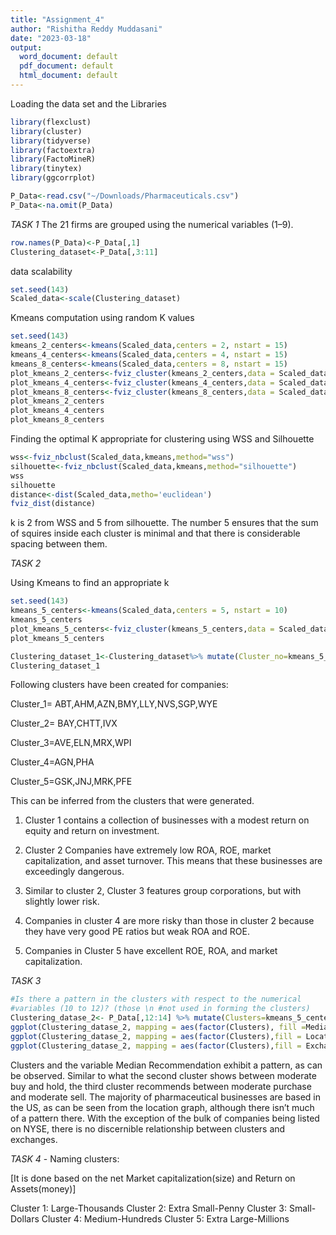 ```yaml
---
title: "Assignment_4"
author: "Rishitha Reddy Muddasani"
date: "2023-03-18"
output:
  word_document: default
  pdf_document: default
  html_document: default
---
```


Loading the data set and the Libraries
```r
library(flexclust)
library(cluster)
library(tidyverse)
library(factoextra)
library(FactoMineR)
library(tinytex)
library(ggcorrplot)

P_Data<-read.csv("~/Downloads/Pharmaceuticals.csv")
P_Data<-na.omit(P_Data)
```
*TASK 1*
The 21 firms are grouped using the numerical variables (1–9).
```r
row.names(P_Data)<-P_Data[,1]
Clustering_dataset<-P_Data[,3:11]
```
data scalability
```r
set.seed(143)
Scaled_data<-scale(Clustering_dataset)
```

Kmeans computation using random K values
```r
set.seed(143)
kmeans_2_centers<-kmeans(Scaled_data,centers = 2, nstart = 15)
kmeans_4_centers<-kmeans(Scaled_data,centers = 4, nstart = 15)
kmeans_8_centers<-kmeans(Scaled_data,centers = 8, nstart = 15)
plot_kmeans_2_centers<-fviz_cluster(kmeans_2_centers,data = Scaled_data) + ggtitle("K=2")
plot_kmeans_4_centers<-fviz_cluster(kmeans_4_centers,data = Scaled_data) + ggtitle("K=4")
plot_kmeans_8_centers<-fviz_cluster(kmeans_8_centers,data = Scaled_data) + ggtitle("K=8")
plot_kmeans_2_centers
plot_kmeans_4_centers
plot_kmeans_8_centers
```

Finding the optimal K appropriate for clustering using WSS and Silhouette

```r
wss<-fviz_nbclust(Scaled_data,kmeans,method="wss")
silhouette<-fviz_nbclust(Scaled_data,kmeans,method="silhouette")
wss
silhouette
distance<-dist(Scaled_data,metho='euclidean')
fviz_dist(distance)
```
k is 2 from WSS and 5 from silhouette. The number 5 ensures that the sum of squires inside each cluster is minimal and that there is considerable spacing between them.

*TASK 2*

Using Kmeans to find an appropriate k 
```r
set.seed(143)
kmeans_5_centers<-kmeans(Scaled_data,centers = 5, nstart = 10)
kmeans_5_centers
plot_kmeans_5_centers<-fviz_cluster(kmeans_5_centers,data = Scaled_data) + ggtitle("K=5")
plot_kmeans_5_centers
```


```r
Clustering_dataset_1<-Clustering_dataset%>% mutate(Cluster_no=kmeans_5_centers$cluster)%>% group_by(Cluster_no)%>%summarise_all('mean')
Clustering_dataset_1
```


Following clusters have been created for companies:

Cluster_1= ABT,AHM,AZN,BMY,LLY,NVS,SGP,WYE

Cluster_2= BAY,CHTT,IVX

Cluster_3=AVE,ELN,MRX,WPI

Cluster_4=AGN,PHA

Cluster_5=GSK,JNJ,MRK,PFE


This can be inferred from the clusters that were generated.

1. Cluster 1 contains a collection of businesses with a modest return on equity and return on investment.

2. Cluster 2 Companies have extremely low ROA, ROE, market capitalization, and asset turnover. This means that these businesses are exceedingly dangerous.

3. Similar to cluster 2, Cluster 3 features group corporations, but with slightly lower risk.
 
4. Companies in cluster 4 are more risky than those in cluster 2 because they have very good PE ratios but weak ROA and ROE.

5. Companies in Cluster 5 have excellent ROE, ROA, and market capitalization.


*TASK 3*

```r
#Is there a pattern in the clusters with respect to the numerical 
#variables (10 to 12)? (those \n #not used in forming the clusters)
Clustering_datase_2<- P_Data[,12:14] %>% mutate(Clusters=kmeans_5_centers$cluster)
ggplot(Clustering_datase_2, mapping = aes(factor(Clusters), fill =Median_Recommendation))+geom_bar(position='dodge')+labs(x ='Clusters',y='Frequency')
ggplot(Clustering_datase_2, mapping = aes(factor(Clusters),fill = Location))+geom_bar(position = 'dodge')+labs(x ='Clusters',y='Frequency')
ggplot(Clustering_datase_2, mapping = aes(factor(Clusters),fill = Exchange))+geom_bar(position = 'dodge')+labs(x ='Clusters',y='Frequency')
```

Clusters and the variable Median Recommendation exhibit a pattern, as can be observed. Similar to what the second cluster shows between moderate buy and hold, the third cluster recommends between moderate purchase and moderate sell. The majority of pharmaceutical businesses are based in the US, as can be seen from the location graph, although there isn't much of a pattern there. With the exception of the bulk of companies being listed on NYSE, there is no discernible relationship between clusters and exchanges.


*TASK 4* - Naming clusters:

[It is done based on the net Market capitalization(size) and Return on Assets(money)]

Cluster 1: Large-Thousands
Cluster 2: Extra Small-Penny
Cluster 3: Small- Dollars
Cluster 4: Medium-Hundreds
Cluster 5: Extra Large-Millions 
